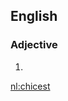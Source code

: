 ==English==

===Adjective===
{{head|en|adjective superlative form}}

# {{en-superlative of|chic}}

[[nl:chicest]]
